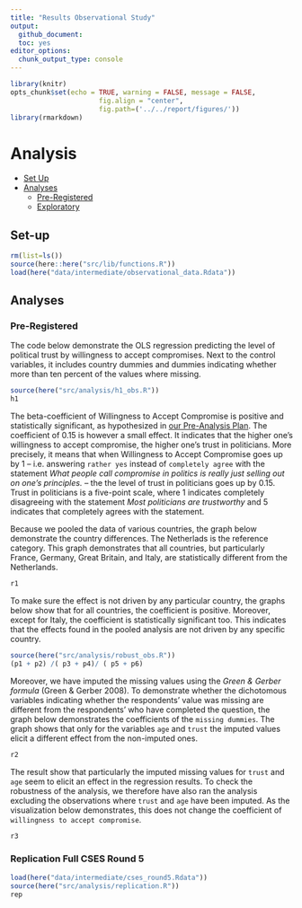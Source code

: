 ```yaml
---
title: "Results Observational Study"
output:
  github_document:
  toc: yes
editor_options: 
  chunk_output_type: console
---
```


```r
library(knitr)
opts_chunk$set(echo = TRUE, warning = FALSE, message = FALSE,
                      fig.align = "center",
                      fig.path=('../../report/figures/'))
library(rmarkdown)
```

# Analysis
- [Set Up](#set-up)
- [Analyses](#analysis)
  - [Pre-Registered](#pre-registered)
  - [Exploratory](#exploratory)

## Set-up
```r
rm(list=ls())
source(here::here("src/lib/functions.R"))
load(here("data/intermediate/observational_data.Rdata"))
```

## Analyses

### Pre-Registered
The code below demonstrate the OLS regression predicting the level of political trust by willingness to accept compromises.
Next to the control variables, it includes country dummies and dummies indicating whether more than ten percent of the values where missing.

```r
source(here("src/analysis/h1_obs.R"))
h1
```

The beta-coefficient of Willingness to Accept Compromise is positive and statistically significant, as hypothesized in [our Pre-Analysis Plan](https://osf.io/h29j3).
The coefficient of 0.15 is however a small effect. 
It indicates that the higher one's willingness to accept compromise, the higher one's trust in politicians.
More precisely, it means that when Willingness to Accept Compromise goes up by 1 -- i.e. answering `rather yes` instead of `completely agree` with the statement _What people call compromise in politics is really just selling out on one's principles._ -- the the level of trust in politicians goes up by 0.15.
Trust in politicians is a five-point scale, where 1 indicates completely disagreeing with the statement _Most politicians are trustworthy_ and 5 indicates that completely agrees with the statement.

Because we pooled the data of various countries, the graph below demonstrate the country differences. 
The Netherlads is the reference category.
This graph demonstrates that all countries, but particularly France, Germany, Great Britain, and Italy, are statistically different from the Netherlands.

```r
r1
```

To make sure the effect is not driven by any particular country, the graphs below show that for all countries, the coefficient is positive.
Moreover, except for Italy, the coefficient is statistically significant too.
This indicates that the effects found in the pooled analysis are not driven by any specific country.
```r
source(here("src/analysis/robust_obs.R"))
(p1 + p2) /( p3 + p4)/ ( p5 + p6)
```

Moreover, we have imputed the missing values using the _Green \& Gerber formula_ (Green \& Gerber 2008). 
To demonstrate whether the dichotomous variables indicating whether the respondents' value was missing are different from the respondents' who have completed the question, the graph below demonstrates the coefficients of the `missing dummies`.
The graph shows that only for the variables `age` and `trust` the imputed values elicit a different effect from the non-imputed ones. 

```r
r2
```

The result show that particularly the imputed missing values for `trust` and `age` seem to elicit an effect in the regression results.
To check the robustness of the analysis, we therefore have also ran the analysis excluding the observations where `trust` and `age` have been imputed.
As the visualization below demonstrates, this does not change the coefficient of `willingness to accept compromise`.

```r
r3
```

### Replication Full CSES Round 5
```r
load(here("data/intermediate/cses_round5.Rdata"))
source(here("src/analysis/replication.R"))
rep
```

